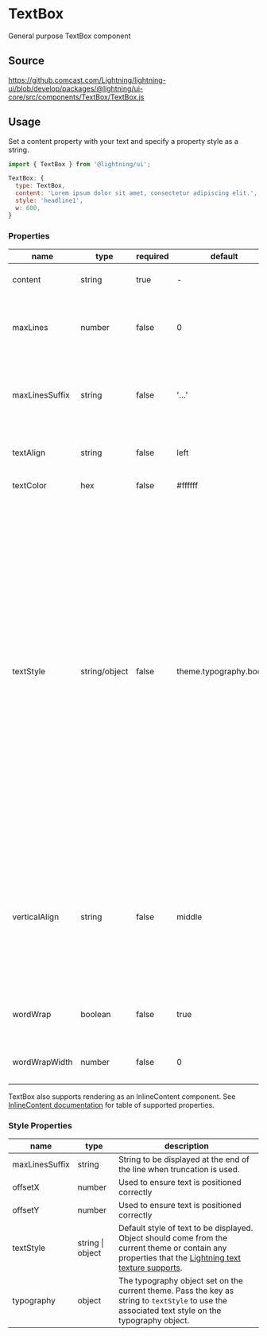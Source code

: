 
# TextBox

General purpose TextBox component

## Source

https://github.comcast.com/Lightning/lightning-ui/blob/develop/packages/@lightning/ui-core/src/components/TextBox/TextBox.js

## Usage

Set a content property with your text and specify a property style as a string.

```js
import { TextBox } from '@lightning/ui';

TextBox: {
  type: TextBox,
  content: 'Lorem ipsum dolor sit amet, consectetur adipiscing elit.',
  style: 'headline1',
  w: 600,
}
```

<Canvas>
  <Story id="text-textbox--basic" />
</Canvas>

### Properties

| name           | type          | required | default                | description                                                                                                                                                                                                                                                                                                                                                                                                                                         |
| -------------- | ------------- | -------- | ---------------------- | --------------------------------------------------------------------------------------------------------------------------------------------------------------------------------------------------------------------------------------------------------------------------------------------------------------------------------------------------------------------------------------------------------------------------------------------------- |
| content        | string        | true     | -                      | Text to be displayed in element                                                                                                                                                                                                                                                                                                                                                                                                                     |
| maxLines       | number        | false    | 0                      | Maximum number of lines to display before truncation.                                                                                                                                                                                                                                                                                                                                                                                               |
| maxLinesSuffix | string        | false    | '...'                  | String to be displayed at the end of the line when truncation is used                                                                                                                                                                                                                                                                                                                                                                               |
| textAlign      | string        | false    | left                   | Avalilable values 'left', 'right', or 'center'.                                                                                                                                                                                                                                                                                                                                                                                                     |
| textColor      | hex           | false    | #ffffff                | Desired text color.                                                                                                                                                                                                                                                                                                                                                                                                                                 |
| textStyle      | string/object | false    | theme.typography.body1 | Style of text to be displayed. This value will take precedent over the `textStyle` style property. Available values display1, display2, headline1, headline2, headline3, body1, body2, body3, button1, button2, callout1, caption1. Alternatively an object can be passed in containing any [properties that the Lightning text texture supports](https://lightningjs.io/docs/#/lightning-core-reference/RenderEngine/Textures/Text?id=properties). |
| verticalAlign  | string        | false    | middle                 | When lineHeight is larger than fontSize, specifies how text should align vertically inside each line. Available values 'top', 'middle', or 'bottom'.                                                                                                                                                                                                                                                                                                |
| wordWrap       | boolean       | false    | true                   | Allows long sentences to be broken into new lines.                                                                                                                                                                                                                                                                                                                                                                                                  |
| wordWrapWidth  | number        | false    | 0                      | Width set to start wrapping to next line.                                                                                                                                                                                                                                                                                                                                                                                                           |

TextBox also supports rendering as an InlineContent component. See [InlineContent documentation](/?path=/docs/layout-inlinecontent--basic) for table of supported properties.

### Style Properties

| name           | type             | description                                                                                                                                                                                                                                             |
| -------------- | ---------------- | ------------------------------------------------------------------------------------------------------------------------------------------------------------------------------------------------------------------------------------------------------- |
| maxLinesSuffix | string           | String to be displayed at the end of the line when truncation is used.                                                                                                                                                                                  |
| offsetX        | number           | Used to ensure text is positioned correctly                                                                                                                                                                                                             |
| offsetY        | number           | Used to ensure text is positioned correctly                                                                                                                                                                                                             |
| textStyle      | string \| object | Default style of text to be displayed. Object should come from the current theme or contain any properties that the [Lightning text texture supports](https://lightningjs.io/docs/#/lightning-core-reference/RenderEngine/Textures/Text?id=properties). |
| typography     | object           | The typography object set on the current theme. Pass the key as string to `textStyle` to use the associated text style on the typography object.                                                                                                        |
